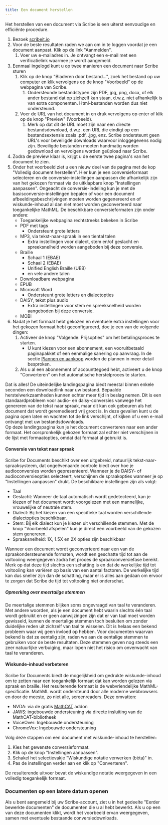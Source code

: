 ```yaml
---
title: Een document herstellen
---
```



Het herstellen van een document via Scribe is een uiterst eenvoudige en efficiënte procedure.
1. Bezoek [scribeit.io](https://scribeit.io)
1. Voor de beste resultaten raden we aan om in te loggen voordat je een document aanpast. Klik op de link "Aanmelden".
    1. Voer uw e-mailadres in. Je ontvangt een e-mail met een verificatielink waarmee je wordt aangemeld.
1. Eenmaal ingelogd kunt u op twee manieren een document naar Scribe sturen
    1. Klik op de knop "Bladeren door bestand...", zoek het bestand op uw computer en klik vervolgens op de knop "Voorbeeld" op de webpagina van Scribe.
        1. Ondersteunde bestandstypen zijn PDF, jpg, png, docx, of elk ander bestand dat op zichzelf kan staan, d.w.z. niet afhankelijk is van extra componenten. Html-bestanden worden dus niet ondersteund.
    1. Voer de URL van het document in en druk vervolgens op enter of klik op de knop "Preview" (Voorbeeld).
        1. Merk op dat dit de URL moet zijn naar een directe bestandsdownload, d.w.z. een URL die eindigt op een bestandsextensie zoals .pdf, .jpg, enz. Scribe ondersteunt geen URL's voor beveiligde downloads waarvoor inloggegevens nodig zijn. Beveiligde bestanden moeten handmatig worden gedownload en vervolgens worden geüpload naar Scribe.
1. Zodra de preview klaar is, krijgt u de eerste twee pagina's van het document te zien.
1. Onder het voorbeeld ziet u een nieuw deel van de pagina met de kop "Volledig document herstellen". Hier kun je een conversieformaat selecteren en de conversie-instellingen aanpassen die afhankelijk zijn van het gekozen formaat via de uitklapbare knop "Instellingen aanpassen". Ongeacht de conversie-indeling kun je met de basisconversie-instellingen bepalen of voor een document afbeeldingsbeschrijvingen moeten worden gegenereerd en of wiskunde-inhoud al dan niet moet worden geconverteerd naar toegankelijke MathML. De beschikbare conversieformaten zijn onder andere:
    * Toegankelijke webpagina rechtstreeks bekeken in Scribe
    * PDF met tags
        * Ondersteunt grote letters
    * MP3, via tekst-naar-spraak in een tiental talen
        * Extra instellingen voor dialect, stem en/of geslacht en spreeksnelheid worden aangeboden bij deze conversie.
    * Braille
        * Schaal 1 (EBAE)
        * Schaal 2 (EBAE)
        * Unified English Braille (UEB)
        * en vele andere talen
    * Downloadbare webpagina
    * EPUB
    * Microsoft Word
        * Ondersteunt grote letters en dialectopties
    * DAISY, tekst plus audio
        * Extra instellingen voor stem en spreeksnelheid worden aangeboden bij deze conversie.
    * MOBI
1. Nadat je het formaat hebt gekozen en eventuele extra instellingen voor het gekozen formaat hebt geconfigureerd, doe je een van de volgende dingen:
    1. Activeer de knop "Volgende: Prijsopties" om het betalingsproces te starten.
        * U kunt kiezen voor een abonnement, een vooruitbetaald paginapakket of een eenmalige sanering op aanvraag. In de sectie [Plannen en aankoop](../plannen) worden de plannen in meer detail besproken.
    1. Als u al een abonnement of accounttegoed hebt, activeert u de knop "Converteren" om het automatische herstelproces te starten. 

Dat is alles! De uiteindelijke landingspagina biedt meestal binnen enkele seconden een downloadlink naar uw bestand. Bepaalde herstelwerkzaamheden kunnen echter meer tijd in beslag nemen. Dit is een standaardprobleem voor audio- en daisy-conversies vanwege het genereren van de tekst naar spraak, maar dit kan ook gebeuren als het document dat wordt geremedieerd vrij groot is. In deze gevallen kunt u de pagina open laten en wachten tot de link verschijnt, of kijken of u een e-mail ontvangt met uw bestandsdownloads.  
Op deze landingspagina kun je het document converteren naar een ander formaat. Het oorspronkelijk gekozen formaat zal echter niet verschijnen in de lijst met formaatopties, omdat dat formaat al gebruikt is.

#### Conversie van tekst naar spraak

Scribe for Documents beschikt over een uitgebreid, natuurlijk tekst-naar-spraaksysteem, dat ongeëvenaarde controle biedt over hoe je audioconversies worden gepresenteerd. Wanneer je de DAISY- of audioconversieopties selecteert, verschijnen de spraakopties wanneer je op "Instellingen aanpassen" drukt.
De beschikbare instellingen zijn als volgt:
* Taal
* Geslacht: Wanneer de taal automatisch wordt gedetecteerd, kan je kiezen of het document wordt voorgelezen met een mannelijke, vrouwelijke of neutrale stem.
* Dialect: Bij het kiezen van een specifieke taal worden verschillende dialectopties beschikbaar.
* Stem: Bij elk dialect kun je kiezen uit verschillende stemmen. Met de knop "Voorbeeld afspelen" kun je direct een voorbeeld van de gekozen stem genereren.
* Spraaksnelheid: 1X, 1.5X en 2X opties zijn beschikbaar

Wanneer een document wordt geconverteerd naar een van de spraakondersteunende formaten, wordt een geschatte tijd tot aan de voltooiing weergegeven zodra het proces de spraakconversiefase bereikt. Merk op dat deze tijd slechts een schatting is en dat de werkelijke tijd tot voltooiing kan variëren op basis van een aantal factoren. De werkelijke tijd kan dus sneller zijn dan de schatting, maar er is alles aan gedaan om ervoor te zorgen dat Scribe de tijd tot voltooiing niet onderschat.

##### Opmerking over meertalige stemmen

De meertalige stemmen blijken soms ongevraagd van taal te veranderen. Met andere woorden, als je een document hebt waarin slechts één taal wordt gebruikt en er geen aanwijzingen zijn dat er van taal moet worden gewisseld, kunnen de meertalige stemmen toch besluiten om zonder duidelijke reden uit zichzelf van taal te wisselen. Dit is helaas een bekend probleem waar wij geen invloed op hebben. Voor documenten waarvan bekend is dat ze eentalig zijn, raden we aan de eentalige stemmen te gebruiken voor de beste resultaten. Deze stemmen geven nog steeds een zeer natuurlijke verbuiging, maar lopen niet het risico om onverwacht van taal te veranderen.

#### Wiskunde-inhoud verbeteren

Scribe for Documents biedt de mogelijkheid om gedrukte wiskunde-inhoud om te zetten naar een toegankelijk formaat dat kan worden gelezen via spraak en braille. Het resulterende formaat is de webvriendelijke MathML-specificatie. MathML wordt ondersteund door alle moderne webbrowsers en door de meeste, zo niet alle, screenreaders. Deze omvatten:
* NVDA: via de gratis [MathCAT](https://addons.nvda-project.org/addons/MathCAT.en.html) addon
* JAWS: ingebouwde ondersteuning via directe insluiting van de MathCAT-bibliotheek
* VoiceOver: Ingebouwde ondersteuning
* ChromeVox: Ingebouwde ondersteuning

Volg deze stappen om een document met wiskunde-inhoud te herstellen:
1. Kies het gewenste conversieformaat.
1. Klik op de knop "Instellingen aanpassen".
1. Schakel het selectievakje "Wiskundige notatie verwerken (bèta)" in.
1. Pas de instellingen verder aan en klik op "Converteren".

De resulterende uitvoer bevat de wiskundige notatie weergegeven in een volledig toegankelijk formaat.

### Documenten op een latere datum openen

Als u bent aangemeld bij uw Scribe-account, ziet u in het gedeelte "Eerder bewerkte documenten" de documenten die u al hebt bewerkt. Als u op een van deze documenten klikt, wordt het voorbeeld ervan weergegeven, samen met eventuele bestaande conversiedownloads.
